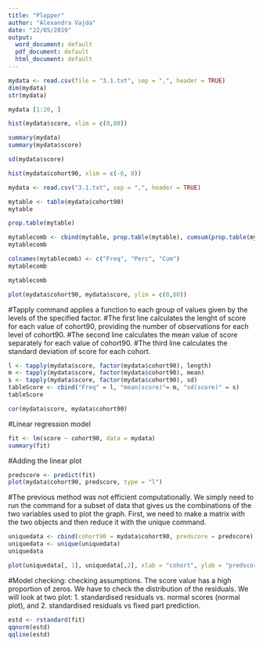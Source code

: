 ```yaml
---
title: "Plopper"
author: "Alexandra Vajda"
date: "22/05/2019"
output:
  word_document: default
  pdf_document: default
  html_document: default
---
```


```r
mydata <- read.csv(file = "3.1.txt", sep = ",", header = TRUE)
dim(mydata)
str(mydata)
```
```r
mydata [1:20, ]
```
```r
hist(mydata$score, xlim = c(0,80))
```
```r
summary(mydata)
summary(mydata$score)

sd(mydata$score)
```
```r
hist(mydata$cohort90, xlim = c(-6, 8))
```
```r
mydata <- read.csv("3.1.txt", sep = ",", header = TRUE)

mytable <- table(mydata$cohort90)
mytable
```
```r
prop.table(mytable)
```
```r
mytablecomb <- cbind(mytable, prop.table(mytable), cumsum(prop.table(mytable)))
mytablecomb

```

```r
colnames(mytablecomb) <- c("Freq", "Perc", "Cum")
mytablecomb
```
```r
mytablecomb
```
```r
plot(mydata$cohort90, mydata$score, ylim = c(0,80))
```
#Tapply command applies a function to each group of values given by the levels of the specified factor.
#The first line calculates the lenght of score for each value of cohort90, providing the number of observations for each level of cohort90.
#The second line calculates the mean value of score separately for each value of cohort90.
#The third line calculates the standard deviation of score for each cohort.
```r
l <- tapply(mydata$score, factor(mydata$cohort90), length)
m <- tapply(mydata$score, factor(mydata$cohort90), mean)
s <- tapply(mydata$score, factor(mydata$cohort90), sd)
tableScore <- cbind("Freq" = l, "mean(score)"= m, "sd(score)" = s)
tableScore
```
```r
cor(mydata$score, mydata$cohort90)
```
#Linear regression model
```r
fit <- lm(score ~ cohort90, data = mydata)
summary(fit)
```
#Adding the linear plot
```r
predscore <- predict(fit)
plot(mydata$cohort90, predscore, type = "l")
```
#The previous method was not efficient computationally. We simply need to run the command for a subset of data that gives us the combinations of the two variables used to plot the graph. First, we need to make a matrix with the two objects and then reduce it with the unique command.
```r
uniquedata <- cbind(cohort90 = mydata$cohort90, predscore = predscore)
uniquedata <- unique(uniquedata)
uniquedata
```
```r
plot(uniquedata[, 1], uniquedata[,2], xlab = "cohort", ylab = "predscore", type = "l")
```
#Model checking: checking assumptions. The score value has a high proportion of zeros. We have to check the distribution of the residuals. We will look at two plot: 1. standardised residuals vs. normal scores (normal plot), and 2. standardised residuals vs fixed part prediction.
```r
estd <- rstandard(fit)
qqnorm(estd)
qqline(estd)
```

